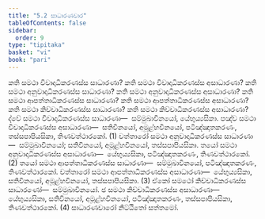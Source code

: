 ```yaml
---
title: "5.2 සාධාරණවාර"
tableOfContents: false
sidebar:
  order: 9
type: "tipitaka"
basket: "vi"
book: "pari"
---
```



<DynamicBreadcrumb />

<Division number="297" book="pari">

<Paragraph number="1249" book="pari">
කති සමථා විවාදාධිකරණස්ස සාධාරණා? කති සමථා විවාදාධිකරණස්ස අසාධාරණා? කති සමථා අනුවාදාධිකරණස්ස සාධාරණා? කති සමථා අනුවාදාධිකරණස්ස අසාධාරණා? කති සමථා ආපත්තාධිකරණස්ස සාධාරණා? කති සමථා ආපත්තාධිකරණස්ස අසාධාරණා? කති සමථා කිච්චාධිකරණස්ස සාධාරණා? කති සමථා කිච්චාධිකරණස්ස අසාධාරණා?
</Paragraph>

<Paragraph number="1250" book="pari">
ද්වේ සමථා විවාදාධිකරණස්ස සාධාරණා—  සම්මුඛාවිනයෝ, යේභුය්‍යසිකා. පඤ්ච සමථා විවාදාධිකරණස්ස අසාධාරණා—  සතිවිනයෝ, අමූළ්හවිනයෝ, පටිඤ්ඤාතකරණං, තස්සපාපියසිකා, තිණවත්ථාරකෝ. (1)
</Paragraph>

<Paragraph number="1251" book="pari">
චත්තාරෝ සමථා අනුවාදාධිකරණස්ස සාධාරණා—  සම්මුඛාවිනයෝ; සතිවිනයෝ, අමූළ්හවිනයෝ, තස්සපාපියසිකා. තයෝ සමථා අනුවාදාධිකරණස්ස අසාධාරණා—  යේභුය්‍යසිකා, පටිඤ්ඤාතකරණං, තිණවත්ථාරකෝ. (2)
</Paragraph>

<Paragraph number="1252" book="pari">
තයෝ සමථා ආපත්තාධිකරණස්ස සාධාරණා—  සම්මුඛාවිනයෝ, පටිඤ්ඤාතකරණං, තිණවත්ථාරකෝ. චත්තාරෝ සමථා ආපත්තාධිකරණස්ස අසාධාරණා—  යේභුය්‍යසිකා, සතිවිනයෝ, අමූළ්හවිනයෝ, තස්සපාපියසිකා. (3)
</Paragraph>

<Paragraph number="1253" book="pari">
ඒකෝ සමථෝ කිච්චාධිකරණස්ස සාධාරණෝ—  සම්මුඛාවිනයෝ. ඡ සමථා කිච්චාධිකරණස්ස අසාධාරණා—  යේභුය්‍යසිකා, සතිවිනයෝ, අමූළ්හවිනයෝ, පටිඤ්ඤාතකරණං, තස්සපාපියසිකා, තිණවත්ථාරකෝ. (4)

</Paragraph>
</Division>

<Paragraph number="1254" type="center" book="pari">
සාධාරණවාරෝ නිට්ඨිතෝ සත්තමෝ.
</Paragraph>